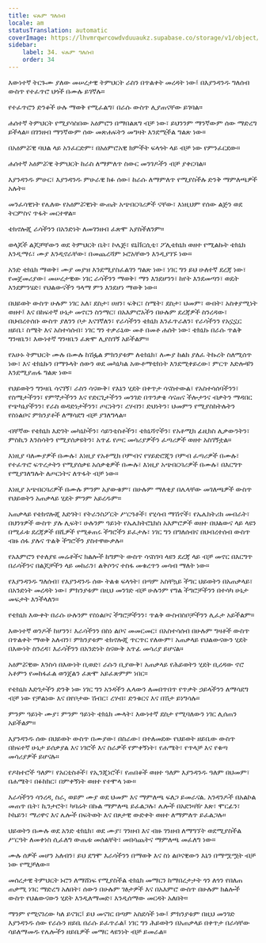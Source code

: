 ```yaml
---
title: ፍጹም ግለሰብ
locale: am
statusTranslation: automatic
coverImage: https://lhvmrqwrcowdvduuaukz.supabase.co/storage/v1/object/public/strapi-uploads/small_cover-educacion-fundamental.webp-2d51a7828a2b1309555be27f7e2a61a0.webp
sidebar:
    label: 34. ፍጹም ግለሰብ
    order: 34
---
```

እውነተኛ ትርጉሙ ያለው መሠረታዊ ትምህርት ራስን በጥልቀት መረዳት ነው፤ በእያንዳንዱ ግለሰብ ውስጥ የተፈጥሮ ህጎች በሙሉ ይገኛሉ።

የተፈጥሮን ድንቆች ሁሉ ማወቅ የሚፈልግ፣ በራሱ ውስጥ ሊያጠናቸው ይገባል።

ሐሰተኛ ትምህርት የሚያሳስበው አዕምሮን በማበልጸግ ብቻ ነው፣ ይህንንም ማንኛውም ሰው ማድረግ ይችላል። በገንዘብ ማንኛውም ሰው መጽሐፍትን መግዛት እንደሚችል ግልጽ ነው።

በአዕምሯዊ ባህል ላይ አንፈርድም፣ በአዕምሮአዊ ክምችት ፍላጎት ላይ ብቻ ነው የምንፈርደው።

ሐሰተኛ አዕምሯዊ ትምህርት ከራስ ለማምለጥ ስውር መንገዶችን ብቻ ያቀርባል።

እያንዳንዱ ምሁር፣ እያንዳንዱ ምሁራዊ ክፉ ሰው፣ ከራሱ ለማምለጥ የሚያስችሉ ድንቅ ማምለጫዎች አሉት።

መንፈሳዊነት የሌለው የአዕምሯዊነት ውጤት አጭበርባሪዎች ናቸው፣ እነዚህም የሰው ልጅን ወደ ትርምስና ጥፋት መርተዋል።

ቴክኖሎጂ ራሳችንን በአንድነት ለመገንዘብ ፈጽሞ አያስችለንም።

ወላጆች ልጆቻቸውን ወደ ትምህርት ቤት፣ ኮሌጅ፣ ዩኒቨርሲቲ፣ ፖሊቴክኒክ ወዘተ የሚልኩት ቴክኒክ እንዲማሩ፣ ሙያ እንዲኖራቸው፣ በመጨረሻም ኑሮአቸውን እንዲያገኙ ነው።

አንድ ቴክኒክ ማወቅ፣ ሙያ መያዝ እንደሚያስፈልገን ግልጽ ነው፣ ነገር ግን ይህ ሁለተኛ ደረጃ ነው፣ የመጀመሪያው፣ መሠረታዊው ነገር ራሳችንን ማወቅ፣ ማን እንደሆንን፣ ከየት እንደመጣን፣ ወዴት እንደምንሄድ፣ የህልውናችን ዓላማ ምን እንደሆነ ማወቅ ነው።

በህይወት ውስጥ ሁሉም ነገር አለ፣ ደስታ፣ ሀዘን፣ ፍቅር፣ ስሜት፣ ደስታ፣ ህመም፣ ውበት፣ አስቀያሚነት ወዘተ፤ እና በከፍተኛ ሁኔታ መኖርን ስንማር፣ በአእምሮአችን በሁሉም ደረጃዎች ስንረዳው፣ በህብረተሰቡ ውስጥ ያለንን ቦታ እናገኛለን፣ የራሳችንን ቴክኒክ እንፈጥራለን፣ የራሳችንን የአኗኗር ዘይቤ፣ ስሜት እና አስተሳሰብ፣ ነገር ግን ተቃራኒው መቶ በመቶ ሐሰት ነው፣ ቴክኒኩ በራሱ ጥልቅ ግንዛቤን፣ እውነተኛ ግንዛቤን ፈጽሞ ሊያስገኝ አይችልም።

የአሁኑ ትምህርት ሙሉ በሙሉ ከሽፏል ምክንያቱም ለቴክኒክ፣ ለሙያ ከልክ ያለፈ ትኩረት ስለሚሰጥ ነው፣ እና ቴክኒኩን በማጉላት ሰውን ወደ መካኒካል አውቶማቲክነት እንደሚቀይረው፣ ምርጥ እድሎቹን እንደሚያጠፋ ግልጽ ነው።

የህይወትን ግንዛቤ ሳናገኝ፣ ራስን ሳናውቅ፣ የእኔን ሂደት በቀጥታ ሳናስተውል፣ የአስተሳሰባችንን፣ የስሜታችንን፣ የምኞታችንን እና የድርጊታችንን መንገድ በጥንቃቄ ሳናጠና ችሎታንና ብቃትን ማዳበር የጭካኔያችንን፣ የራስ ወዳድነታችንን፣ ጦርነትን፣ ረሃብን፣ ድህነትን፣ ህመምን የሚያስከትሉትን የስነልቦና ምክንያቶች ለማሳደግ ብቻ ያገለግላል።

ብቸኛው የቴክኒክ እድገት መካኒኮችን፣ ሳይንቲስቶችን፣ ቴክኒሻኖችን፣ የአቶሚክ ፊዚክስ ሊቃውንትን፣ ምስኪን እንስሳትን የሚያሰቃዩትን፣ አጥፊ የጦር መሳሪያዎችን ፈጣሪዎች ወዘተ አስገኝቷል።

እነዚያ ባለሙያዎች በሙሉ፣ እነዚያ የአቶሚክ ቦምብና የሃይድሮጂን ቦምብ ፈጣሪዎች በሙሉ፣ የተፈጥሮ ፍጥረታትን የሚያሰቃዩ አሰቃቂዎች በሙሉ፣ እነዚያ አጭበርባሪዎች በሙሉ፣ በእርግጥ የሚያገለግሉት ለጦርነትና ለጥፋት ብቻ ነው።

እነዚያ አጭበርባሪዎች በሙሉ ምንም አያውቁም፣ በሁሉም ማለቂያ በሌላቸው መገለጫዎች ውስጥ የህይወትን አጠቃላይ ሂደት ምንም አይረዱም።

አጠቃላይ የቴክኖሎጂ እድገት፣ የትራንስፖርት ሥርዓቶች፣ የሂሳብ ማሽኖች፣ የኤሌክትሪክ መብራት፣ በህንፃዎች ውስጥ ያሉ ሊፍት፣ ሁሉንም ዓይነት የኤሌክትሮኒክስ አእምሮዎች ወዘተ በህልውና ላይ ላዩን በሚፈቱ ደረጃዎች በሺዎች የሚቆጠሩ ችግሮችን ይፈታሉ፣ ነገር ግን በግለሰብና በህብረተሰብ ውስጥ ብዙ ሰፋ ያሉና ጥልቅ ችግሮችን ያስተዋውቃሉ።

የአእምሮን የተለያዩ መሬቶችና ክልሎች ከግምት ውስጥ ሳናስገባ ላዩን ደረጃ ላይ ብቻ መኖር በእርግጥ በራሳችንና በልጆቻችን ላይ መከራን፣ ልቅሶንና ተስፋ መቁረጥን መሳብ ማለት ነው።

የእያንዳንዱ ግለሰብ፣ የእያንዳንዱ ሰው ትልቁ ፍላጎት፣ በጣም አስቸኳይ ችግር ህይወትን በአጠቃላይ፣ በአንድነት መረዳት ነው፣ ምክንያቱም በዚህ መንገድ ብቻ ሁሉንም የግል ችግሮቻችንን በተሳካ ሁኔታ መፍታት እንችላለን።

የቴክኒክ እውቀት በራሱ ሁሉንም የስነልቦና ችግሮቻችንን፣ ጥልቅ ውስብስቦቻችንን ሊፈታ አይችልም።

እውነተኛ ወንዶች ከሆንን፣ እራሳችንን በስነ ልቦና መመርመር፣ በአስተሳሰብ በሁሉም ግዛቶች ውስጥ በጥልቀት ማወቅ አለብን፣ ምክንያቱም ቴክኖሎጂ ጥርጥር የለውም፣ አጠቃላይ የህልውናውን ሂደት በእውነት ስንረዳ፣ እራሳችንን በአንድነት ስናውቅ አጥፊ መሳሪያ ይሆናል።

አዕምሯዊው እንስሳ በእውነት ቢወድ፣ ራሱን ቢያውቅ፣ አጠቃላይ የሕይወትን ሂደት ቢረዳው ኖሮ አቶምን የመከፋፈል ወንጀልን ፈጽሞ አይፈጽምም ነበር።

የቴክኒክ እድገታችን ድንቅ ነው ነገር ግን አንዳችን ሌላውን ለመበጥበጥ የጥቃት ኃይላችንን ለማሳደግ ብቻ ነው የቻልነው እና በየቦታው ሽብር፣ ረሃብ፣ ድንቁርና እና በሽታ ይነግሳሉ።

ምንም ዓይነት ሙያ፣ ምንም ዓይነት ቴክኒክ ሙላት፣ እውነተኛ ደስታ የሚባለውን ነገር ሊሰጠን አይችልም።

እያንዳንዱ ሰው በህይወት ውስጥ በሙያው፣ በስራው፣ በተለመደው የህይወት ዘይቤው ውስጥ በከፍተኛ ሁኔታ ይሰቃያል እና ነገሮች እና ስራዎች የምቀኝነት፣ የሐሜት፣ የጥላቻ እና የቁጣ መሳሪያዎች ይሆናሉ።

የዶክተሮች ዓለም፣ የአርቲስቶች፣ የኢንጂነሮች፣ የጠበቆች ወዘተ ዓለም እያንዳንዱ ዓለም በህመም፣ በሐሜት፣ በፉክክር፣ በምቀኝነት ወዘተ የተሞላ ነው።

እራሳችንን ሳንረዳ, ስራ, ወይም ሙያ ወደ ህመም እና ማምለጫ ፍለጋ ይመራናል. አንዳንዶች በአልኮል መጠጥ ቤት፣ ኪንታሮት፣ ካባሬት በኩል ማምለጫ ይፈልጋሉ፣ ሌሎች በአደንዛዥ እጽ፣ ሞርፊን፣ ኮኬይን፣ ማሪዋና እና ሌሎች በፍትወት እና በጾታዊ ውድቀት ወዘተ ለማምለጥ ይፈልጋሉ።

ህይወትን በሙሉ ወደ አንድ ቴክኒክ፣ ወደ ሙያ፣ ገንዘብ እና ብዙ ገንዘብ ለማግኘት ወደሚያስችል ሥርዓት ለመቀነስ ሲፈለግ ውጤቱ መሰልቸት፣ መበሳጨትና ማምለጫ መፈለግ ነው።

ሙሉ ሰዎች መሆን አለብን፣ ይህ ደግሞ እራሳችንን በማወቅ እና ስነ ልቦናዊውን እኔን በማሟሟት ብቻ ነው የሚቻለው።

መሰረታዊ ትምህርት ኑሮን ለማሸነፍ የሚያስችል ቴክኒክ መማርን ከማበረታታት ጎን ለጎን የበለጠ ጠቃሚ ነገር ማድረግ አለበት፣ ሰውን በሁሉም ገፅታዎች እና በአእምሮ ውስጥ በሁሉም ክልሎች ውስጥ የህልውናውን ሂደት እንዲለማመድ፣ እንዲሰማው መርዳት አለበት።

ማንም የሚናገረው ካለ ይናገር፤ ይህ መናገር በጣም አስደሳች ነው፤ ምክንያቱም በዚህ መንገድ እያንዳንዱ ሰው የራሱን ዘይቤ በራሱ ይፈጥራል፤ ነገር ግን ሕይወትን በአጠቃላይ በቀጥታ በራሳቸው ሳይለማመዱ የሌሎችን ዘይቤዎች መማር ላዩንነት ብቻ ይመራል።

